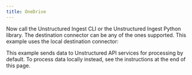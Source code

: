 ```yaml
---
title: OneDrive
---
```



<NewDocument />


<SharedContentOneDrive/>

Now call the Unstructured Ingest CLI or the Unstructured Ingest Python library. The destination connector can be any of the ones supported. This example uses the local destination connector:

This example sends data to Unstructured API services for processing by default. To process data locally instead, see the instructions at the end of this page.


<CodeGroup>
  <OneDriveSh />
  <OneDrivePyV2 />
  <OneDrivePyV1 />
</CodeGroup>


<SharedPartitionByAPIOSS/>
